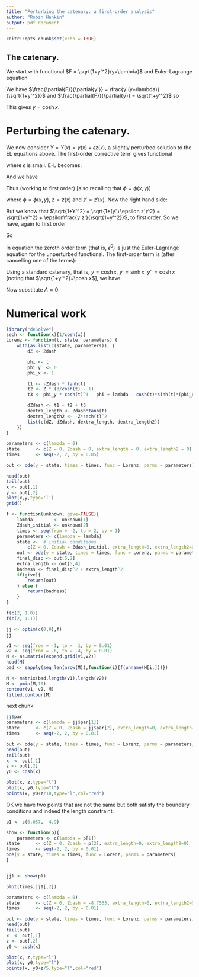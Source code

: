 ```yaml
---
title: "Perturbing the catenary: a first-order analysis"
author: "Robin Hankin"
output: pdf_document
---
```


```r
knitr::opts_chunk$set(echo = TRUE)
```

## The catenary.

\newcommand{\di}[2]{\frac{\partial{#1}}{\partial{#2}}}
\newcommand{\cx}{\cosh{\left(\frac{x-x_0}{a}\right)}}
\newcommand{\sx}{\sinh{\left(\frac{x-x_0}{a}\right)}}
\newcommand{\tx}{\tanh{\left(\frac{x-x_0}{a}\right)}}
\newcommand{\sech}{\operatorname{sech}}

We start with functional $F = \sqrt{1+y'^2}(y+\lambda)$ and
Euler-Lagrange equation

\begin{equation}
\frac{d}{dx}\di{F}{y'} -\di{F}{y}=0
\end{equation}

We have $\di{F}{y'} = \frac{y'(y+\lambda)}{\sqrt{1+y'^2}}$ and 
$\di{F}{y} = \sqrt{1+y'^2}$ so

\begin{eqnarray}
\frac{d}{dx}\left[\frac{y'(y+\lambda)}{\sqrt{1+y'^2}}\right] &=& \sqrt{1+y'^2}\nonumber\\
\frac{y''(y + \lambda)}{(1+y'^2)^{3/2}} + \frac{y'^2}{\sqrt{1+y'^2}}        &=& \sqrt{1+y'^2}
\end{eqnarray}

This gives $y = \operatorname{cosh} x$.



# Perturbing the catenary.

We now consider $Y=Y(x) = y(x) + \epsilon z(x)$, a slightly perturbed
solution to the EL equations above.  The first-order corrective term
gives functional

\begin{equation}
\overline{F} = \sqrt{1+Y'^2}(Y + \Lambda + \epsilon\phi(x,Y))
\end{equation}

where $\epsilon$ is small.  E-L becomes:

\begin{equation}
\frac{d}{dx}\di{\overline{F}}{Y'} -\di{\overline{F}}{Y}=0
\end{equation}

And we have

\begin{equation}
\di{\overline{F}}{Y'}
= \frac{Y'}{\sqrt{1+Y'^2}}(Y + \Lambda + \epsilon\phi(x,y))\qquad
\di{\overline{F}}{Y} = {\sqrt{1+Y'^2}}(1 + \epsilon_y\phi(x,y))
\end{equation}

Thus (working to first order) [also recalling that $\phi=\phi(x,y)$]

\begin{eqnarray}
\frac{d}{dx}\left[\di{\overline{F}}{Y'}\right]
&=& \frac{d}{dx}\left[\frac{Y'}{\sqrt{1+Y'^2}}(Y + \Lambda + \epsilon\phi)\right]\\
&=& \frac{Y''}{(1+Y'^2)^{3/2}}(Y + \Lambda + \epsilon\phi) + 
        \frac{Y'}{\sqrt{1+Y'^2}}(y'+\epsilon z' + \epsilon(\phi_x + y'\phi_y))\\
&=& \frac{y'' + \epsilon z''}{(1+(y'+\epsilon z')^2)^{3/2}}(y + \epsilon z + \Lambda + \epsilon\phi) + 
        \frac{y' + \epsilon z'}{\sqrt{1+(y'+\epsilon z')^2}}(y'+\epsilon z' + \epsilon(\phi_x + y'\phi_y))\\
&=& \left(\frac{y''}{(1+(y'+\epsilon z')^2)^{3/2}} + 
\frac{\epsilon z''}{(1+(y'+\epsilon z')^2)^{3/2}}\right)(y + \epsilon z + \Lambda + \epsilon\phi)\nonumber\\
&{}& \qquad + \frac{y' + \epsilon z'}{\sqrt{1+(y'+\epsilon z')^2}}(y'+\epsilon z' + \epsilon(\phi_x + y'\phi_y))\\
&=& \left(\frac{y''}{(1+(y'+\epsilon z')^2)^{3/2}} + 
\frac{\epsilon z''}{(1+(y'+\epsilon z')^2)^{3/2}}\right)(y(x) + \epsilon z + \Lambda + \epsilon\phi)\nonumber\\
&{}& \qquad + \left(\frac{y'}{\sqrt{1+y'^2}} +
\epsilon\frac{z'}{(1+y'^2)^{3/2}} + \epsilon\frac{z'}{\sqrt{1+y'^2}}\right)(y'+\epsilon z' + \epsilon(\phi_x + y'\phi_y))\\
&=& \left(\frac{y''}{(1+(y'+\epsilon z')^2)^{3/2}} + 
\frac{\epsilon z''}{(1+(y'+\epsilon z')^2)^{3/2}}\right)(y +\Lambda + \epsilon(z + \phi))\nonumber\\
&{}& \qquad + \left(\frac{y'}{\sqrt{1+y'^2}} +
\epsilon\frac{z'}{(1+y'^2)^{3/2}} +
\epsilon\frac{z'}{\sqrt{1+y'^2}}\right)(y'+\epsilon (z' + \phi_x + y'\phi_y))\\
&=& \left(\frac{y''}{(1+(y'+\epsilon z')^2)^{3/2}} + 
\frac{\epsilon z''}{(1+(y'+\epsilon z')^2)^{3/2}}\right)(y +\Lambda + \epsilon(z + \phi))\nonumber\\
&{}& \qquad + \left(\frac{y'}{\sqrt{1+y'^2}} +
\epsilon\left(\frac{z'}{(1+y'^2)^{3/2}} + \frac{z'}{\sqrt{1+y'^2}}\right)\right)(y'+\epsilon (z' + \phi_x + y'\phi_y))\\
&=& \left(\frac{y''}{(1+(y'+\epsilon z')^2)^{3/2}} + 
\frac{\epsilon z''}{(1+(y'+\epsilon z')^2)^{3/2}}\right)(y +\Lambda + \epsilon(z + \phi))\nonumber\\
&{}& \qquad + \frac{y'^2}{\sqrt{1+y'^2}} +
\epsilon\left(\frac{y'z'}{(1+y'^2)^{3/2}} + \frac{y'z'}{\sqrt{1+y'^2}}
 + \frac{y'(z' + \phi_x + y'\phi_y)}{\sqrt{1+y'^2}}
\right)\\
&=& \left(\frac{y''}{(1+(y'+\epsilon z')^2)^{3/2}} + 
\frac{\epsilon z''}{(1+y'^2)^{3/2}}\right)(y +\Lambda + \epsilon(z + \phi))\nonumber\\
&{}& \qquad + \frac{y'^2}{\sqrt{1+y'^2}} +
\epsilon\left(\frac{y'z'}{(1+y'^2)^{3/2}} + \frac{y'z'}{\sqrt{1+y'^2}}
 + \frac{y'(z' + \phi_x + y'\phi_y)}{\sqrt{1+y'^2}}
\right)\\
&=& \left(
\frac{y''}{(1+y')^2)^{3/2}} -3\epsilon\frac{y''z'}{(1+y'^2)^{5/2}} + 
\frac{\epsilon z''}{(1+y'^2)^{3/2}}\right)(y +\Lambda + \epsilon(z + \phi))\nonumber\\
&{}& \qquad + \frac{y'^2}{\sqrt{1+y'^2}} +
\epsilon\left(\frac{y'z'}{(1+y'^2)^{3/2}} + \frac{y'z'}{\sqrt{1+y'^2}}
 + \frac{y'(z' + \phi_x + y'\phi_y)}{\sqrt{1+y'^2}}
\right)\\
&=& \left(
\frac{y''}{(1+y')^2)^{3/2}} +\epsilon\left(\frac{-3y''z'}{(1+y'^2)^{5/2}} + 
\frac{z''}{(1+y'^2)^{3/2}}\right)
\right)(y +\Lambda + \epsilon(z + \phi))\nonumber\\
&{}& \qquad + \frac{y'^2}{\sqrt{1+y'^2}} +
\epsilon\left(\frac{y'z'}{(1+y'^2)^{3/2}} + \frac{y'z'}{\sqrt{1+y'^2}}
 + \frac{y'(z' + \phi_x + y'\phi_y)}{\sqrt{1+y'^2}}
\right)\\
&=&  \frac{y''(y+\Lambda)}{(1+y')^2)^{3/2}} +
    \epsilon\left(
	    \frac{-3y''(y+\Lambda)z'}{(1+y'^2)^{5/2}} + 
        \frac{z''(y+\Lambda)}{(1+y'^2)^{3/2}} +
		\frac{y''(z+\phi)}{(1+y'^2)^{3/2}}
        \right)\\
&{}& \qquad + \frac{y'^2}{\sqrt{1+y'^2}} +
\epsilon\left(\frac{y'z'}{(1+y'^2)^{3/2}} + \frac{y'z'}{\sqrt{1+y'^2}}
 + \frac{y'(z' + \phi_x + y'\phi_y)}{\sqrt{1+y'^2}}
\right)\\
&=&  \frac{y''(y+\Lambda)}{(1+y')^2)^{3/2}} +
    \epsilon\left(
	    \frac{-3y''(y+\Lambda)z'}{(1+y'^2)^{5/2}} + 
        \frac{z''(y+\Lambda)}{(1+y'^2)^{3/2}} +
		\frac{y''(z+\phi)}{(1+y'^2)^{3/2}}
        \right)\\
&{}& \qquad + \frac{y'^2}{\sqrt{1+y'^2}} +
\epsilon\left(\frac{y'z'}{(1+y'^2)^{3/2}} + \frac{y'z'}{\sqrt{1+y'^2}}
 + \frac{y'(z' + \phi_x + y'\phi_y)}{\sqrt{1+y'^2}}
\right)
\end{eqnarray}

where $\phi=\phi(x,y)$, $z=z(x)$ and $z'=z'(x)$.  Now the right hand side:

\begin{eqnarray}
RHS &=& \di{\overline{F}}{Y}\\
&=& \frac{\partial}{\partial Y}\left[\sqrt{1+Y'^2}(Y + \Lambda + \epsilon\phi(x,Y))\right]\\
&=& \sqrt{1+Y'^2}\left(1 + \epsilon\phi_Y(x,Y))\right)\\
&=& \sqrt{1+Y'^2} + \epsilon\phi_y(x,y)\sqrt{1+Y'^2}
\end{eqnarray}

But we know that $\sqrt{1+Y'^2} = \sqrt{1+(y'+\epsilon z')^2} =
\sqrt{1+y'^2} + \epsilon\frac{y'z'}{\sqrt{1+y'^2}}$, to first order.  So
we have, again to first order

\begin{eqnarray}
RHS
&=& \sqrt{1+y'^2} + \epsilon\frac{y'z'}{\sqrt{1+y'^2}}  + \epsilon\phi_y(x,y)\sqrt{1+Y'^2}\\
&=& \sqrt{1+y'^2} + \epsilon\left(\frac{y'z'}{\sqrt{1+y'^2}}  + \phi_y(x,y)\sqrt{1+Y'^2}\right)\\
&=& \sqrt{1+y'^2} + \epsilon\left(\frac{y'z'}{\sqrt{1+y'^2}}  + \phi_y(x,y)\sqrt{1+y'^2}\right)
\end{eqnarray}
 

So

\begin{eqnarray}
&{}& \frac{y''(y+\Lambda)}{(1+y'^2)^{3/2}} + \frac{y'}{\sqrt{1+y'^2}}\nonumber\\
&+& \epsilon\left(
    \frac{y''(z+\phi)}{(1+y'^2)^{3/2}}
-  3\frac{(y+\Lambda)y''z'}{(1+y'^2)^{5/2}}
+   \frac{z''(y+\Lambda)}{(1+y'^2)^{3/2}}
+   \frac{y'z'}{(1+y'^2)^{3/2}}
+   \frac{y'z'}{\sqrt{1+y'^2}}
+   \frac{y'(\phi_x + y'\phi_y)}{\sqrt{1+y'^2}}
\right) \nonumber\\
&=& \sqrt{1+y'^2} + \epsilon\left(\frac{y'z'}{\sqrt{1+y'^2}}  + \phi_y(x,y)\sqrt{1+y'^2}\right)\label{lhsrhs}
\end{eqnarray}

In equation \ref{lhsrhs} the zeroth order term (that is, $\epsilon^0$)
is just the Euler-Lagrange equation for the unperturbed functional.
The first-order term is (after cancelling one of the terms):

\begin{eqnarray}
    \frac{y''(z+\phi)}{(1+y'^2)^{3/2}}
-  3\frac{(y+\Lambda)y''z'}{(1+y'^2)^{5/2}}
+   \frac{z''(y+\Lambda)}{(1+y'^2)^{3/2}}
+   \frac{y'z'}{(1+y'^2)^{3/2}}
+   \frac{y'(\phi_x + y'\phi_y)}{\sqrt{1+y'^2}}
=
\phi_y\sqrt{1+y'^2}
\end{eqnarray}

\begin{eqnarray}
    \frac{y''(z+\phi) + z''(y+\Lambda) + y'z'}{(1+y'^2)^{3/2}}
-  3\frac{(y+\Lambda)y''z'}{(1+y'^2)^{5/2}}
+   \frac{y'(\phi_x + y'\phi_y)}{\sqrt{1+y'^2}}
=
\phi_y\sqrt{1+y'^2}\label{firstorderunsub}
\end{eqnarray}

Using a standard catenary, that is, $y=\cosh x$, $y'=\sinh x$,
$y''=\cosh x$ [noting that $\sqrt{1+y'^2}=\cosh x$], we have

\begin{eqnarray}
  \frac{\cosh x(z + \phi) + z''(\cosh x + \Lambda) + z'\sinh x}{\cosh^3x}
-3\frac{z(\cosh x + \Lambda)\cosh x}{\cosh^5 x}
+ \frac{\sinh x(\phi_x + \phi_y\sinh x)}{\cosh x}
= \phi_y\cosh x
\end{eqnarray}

Now substitute $\Lambda=0$:

\begin{eqnarray}
  \frac{\cosh x(z + \phi) + z''\cosh x + z'\sinh x}{\cosh^3x}
-\frac{3z}{\cosh^3 x}
+ \frac{\sinh x(\phi_x + \phi_y\sinh x)}{\cosh x}
= \phi_y\cosh x
\end{eqnarray}

\begin{eqnarray}
  \frac{\cosh x(z + \phi) + z''\cosh x + z'\sinh x - 3z}{\cosh^3x}
+ \frac{\sinh x(\phi_x + \phi_y\sinh x)}{\cosh x}
= \phi_y\cosh x
\end{eqnarray}

\begin{eqnarray}
  \frac{z''\cosh x + z'\sinh x  + z(\cosh x - 3) + \phi\cosh x}{\cosh^3x}
+ \frac{\sinh x(\phi_x + \phi_y\sinh x)}{\cosh x}
= \phi_y\cosh x
\end{eqnarray}

\begin{eqnarray}
  \frac{z''\cosh x + z'\sinh x  + z(\cosh x - 3) + \phi\cosh x}{\cosh^3x}
= \phi_y\cosh x - \frac{\sinh x(\phi_x + \phi_y\sinh x)}{\cosh x}
\end{eqnarray}

\begin{eqnarray}
z''\cosh x + z'\sinh x  + z(\cosh x - 3) + \phi\cosh x
= \phi_y\cosh^4 x - \cosh^2 x\sinh x(\phi_x + \phi_y\sinh x)
\end{eqnarray}

\begin{eqnarray}
z''\cosh x = 
  \phi_y\cosh^4 x 
- \cosh^2 x\sinh x(\phi_x + \phi_y\sinh x) 
- (z'\sinh x  + z(\cosh x - 3) + \phi\cosh x)
\end{eqnarray}

\begin{eqnarray}
z''\cosh x = 
-z'\sinh x 
+z(3 - \cosh x)
+ (
\phi_y\cosh^4 x - \phi\cosh x - 
\cosh^2 x\sinh x(\phi_x + \phi_y\sinh x)
)
\end{eqnarray}

\begin{eqnarray}
z'' = 
-z'\tanh x 
+ z(3\sech x - 1)
+ \phi_y\cosh^3 x - \phi - \cosh x\sinh x(\phi_x + \phi_y\sinh x)
\end{eqnarray}



# Numerical  work


```r
library("deSolve") 
sech <- function(x){1/cosh(x)}
Lorenz <- function(t, state, parameters) {
    with(as.list(c(state, parameters)), {
        dZ <- Zdash

        phi <- t
        phi_y  <- 0
        phi_x <- 1

        t1 <- -Zdash * tanh(t)
        t2 <- Z * (3/cosh(t) - 1)
        t3 <- phi_y * cosh(t)^3 - phi + lambda - cosh(t)*sinh(t)*(phi_x + phi_y*sinh(t))

        dZdash <- t1 + t2 + t3
        dextra_length <- Zdash*tanh(t)
        dextra_length2 <- -Z*sech(t)^2
        list(c(dZ, dZdash, dextra_length, dextra_length2))
    })
}

parameters <- c(lambda = 0)
state      <- c(Z = 0, Zdash = 0, extra_length = 0, extra_length2 = 0)  # initial conditions
times      <- seq(-2, 2, by = 0.05)

out <- ode(y = state, times = times, func = Lorenz, parms = parameters)
```

```r
head(out)
tail(out)
x <- out[,1]
y <- out[,2]
plot(x,y,type='l')
grid()
```


```r
f <- function(unknown, give=FALSE){
    lambda        <- unknown[1]
    Zdash_initial <- unknown[2]
    times <- seq(from = -2, to = 2, by = 1)
    parameters <- c(lambda = lambda)
    state <-  # initial conditions
        c(Z = 0, Zdash = Zdash_initial, extra_length=0, extra_length2=0) 
    out <- ode(y = state, times = times, func = Lorenz, parms = parameters)
    final_disp <- out[5,2]
    extra_length <- out[5,4]
    badness <- final_disp^2 + extra_length^2
    if(give){
        return(out)
    } else {
        return(badness)
    } 
}
```

```r
f(c(2, 1.0))
f(c(2, 1.1))
```
   
   
```r
jj <- optim(c(0,0),f)
jj

```

```r
v1 <- seq(from = -1, to =  1, by = 0.01)
v2 <- seq(from = -6, to = -4, by = 0.01)
M <- as.matrix(expand.grid(v1,v2))
head(M)
bad <- sapply(seq_len(nrow(M)),function(i){f(unname(M[i,]))})
```

```r
M <- matrix(bad,length(v1),length(v2))
M <- pmin(M,10)
contour(v1, v2, M)
filled.contour(M)
```

next chunk

	
```r
jj$par
parameters <- c(lambda = jj$par[1])
state      <- c(Z = 0, Zdash = jj$par[2], extra_length=0, extra_length2=0)  # initial conditions
times      <- seq(-2, 2, by = 0.01)

out <- ode(y = state, times = times, func = Lorenz, parms = parameters)
head(out)
tail(out)
x  <- out[,1]
z <- out[,2]
y0 <- cosh(x)

plot(x, z,type="l")
plot(x, y0,type="l")
points(x, y0+z/10,type="l",col="red")
```


OK we have two points that are not the same but both satisfy the
boundary conditions and indeed the length constraint.


```r
p1 <- c(0.057, -4.9)
```

```r
show <- function(p){
    parameters <- c(lambda = p[1])
state      <- c(Z = 0, Zdash = p[2], extra_length=0, extra_length2=0)  # initial conditions
times      <- seq(-2, 2, by = 0.01)
ode(y = state, times = times, func = Lorenz, parms = parameters)
}


jj1 <- show(p1)

plot(times,jj1[,2])
```


```r
parameters <- c(lambda = 0)
state      <- c(Z = 0, Zdash = -8.7563, extra_length=0, extra_length2=0)  # initial conditions
times      <- seq(-2, 2, by = 0.01)

out <- ode(y = state, times = times, func = Lorenz, parms = parameters)
head(out)
tail(out)
x  <- out[,1]
z <- out[,2]
y0 <- cosh(x)

plot(x, z,type="l")
plot(x, y0,type="l")
points(x, y0+z/5,type="l",col="red")
```
